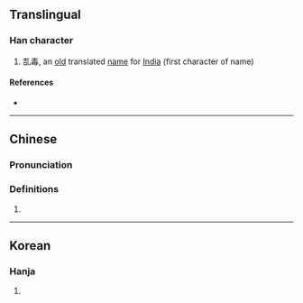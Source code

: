 {{character info/new}}
==Translingual==

===Han character===
{{Han char|rn=5|rad=乙|as=06|sn=7|four=42610|canj=GRU|ids=⿰吉乚}}

# 㐖毒, an [[old]] translated [[name]] for [[India]] (first character of name)

====References====
* {{Han ref|kx=0084.160|hdz=10053.130|uh=3416|ud=13334}}

----

==Chinese==
{{zh-forms}}

===Pronunciation===
{{zh-pron
|m=xié
|c=zip6
|mc=
|oc=
|ma=
|cat=pn
}}

===Definitions===
{{zh-hanzi}}

# {{rfdef|lang=zh}}

----

==Korean==

===Hanja===
{{ko-hanja|hangeul=혈|rv=hyeol|mr=hyŏl|y=hyel}}

# {{defn|lang=ko|sort=乙06}}
